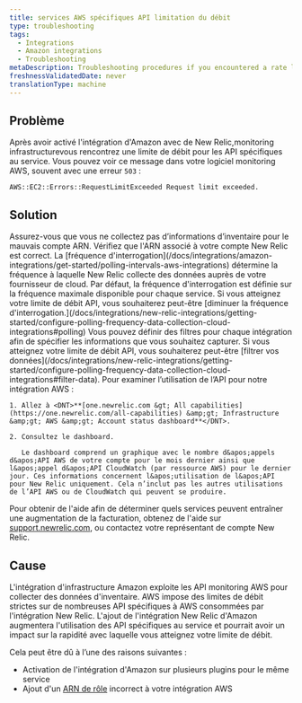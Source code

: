 ```yaml
---
title: services AWS spécifiques API limitation du débit
type: troubleshooting
tags:
  - Integrations
  - Amazon integrations
  - Troubleshooting
metaDescription: Troubleshooting procedures if you encountered a rate limit for service-specific APIs with your New Relic infrastructure integration for AWS.
freshnessValidatedDate: never
translationType: machine
---
```


## Problème

Après avoir activé l&apos;intégration d&apos;Amazon avec de New Relic,monitoring infrastructurevous rencontrez une limite de débit pour les API spécifiques au service. Vous pouvez voir ce message dans votre logiciel monitoring AWS, souvent avec une erreur `503` :

`AWS::EC2::Errors::RequestLimitExceeded Request limit exceeded.`

## Solution

<CollapserGroup>
  <Collapser id="arn" title="Vérifiez l'ARN de votre compte d'infrastructure">
    Assurez-vous que vous ne collectez pas d’informations d’inventaire pour le mauvais compte ARN. Vérifiez que l&apos;ARN associé à votre compte New Relic est correct.
  </Collapser>

  <Collapser id="polling-frequency" title="Modifier la fréquence d'interrogation">
    La [fréquence d&apos;interrogation](/docs/integrations/amazon-integrations/get-started/polling-intervals-aws-integrations) détermine la fréquence à laquelle New Relic collecte des données auprès de votre fournisseur de cloud. Par défaut, la fréquence d&apos;interrogation est définie sur la fréquence maximale disponible pour chaque service. Si vous atteignez votre limite de débit API, vous souhaiterez peut-être [diminuer la fréquence d&apos;interrogation.](/docs/integrations/new-relic-integrations/getting-started/configure-polling-frequency-data-collection-cloud-integrations#polling)
  </Collapser>

  <Collapser id="data-collection" title="Filtrez vos données">
    Vous pouvez définir des filtres pour chaque intégration afin de spécifier les informations que vous souhaitez capturer. Si vous atteignez votre limite de débit API, vous souhaiterez peut-être [filtrer vos données](/docs/integrations/new-relic-integrations/getting-started/configure-polling-frequency-data-collection-cloud-integrations#filter-data).
  </Collapser>

  <Collapser id="usage" title="Examiner l’utilisation de l’API">
    Pour examiner l’utilisation de l’API pour notre intégration AWS :

    1. Allez à <DNT>**[one.newrelic.com &gt; All capabilities](https://one.newrelic.com/all-capabilities) &amp;gt; Infrastructure &amp;gt; AWS &amp;gt; Account status dashboard**</DNT>.

    2. Consultez le dashboard.

       Le dashboard comprend un graphique avec le nombre d&apos;appels d&apos;API AWS de votre compte pour le mois dernier ainsi que l&apos;appel d&apos;API CloudWatch (par ressource AWS) pour le dernier jour. Ces informations concernent l&apos;utilisation de l&apos;API pour New Relic uniquement. Cela n’inclut pas les autres utilisations de l’API AWS ou de CloudWatch qui peuvent se produire.
  </Collapser>
</CollapserGroup>

Pour obtenir de l&apos;aide afin de déterminer quels services peuvent entraîner une augmentation de la facturation, obtenez de l&apos;aide sur [support.newrelic.com](https://support.newrelic.com/), ou contactez votre représentant de compte New Relic.

## Cause

L&apos;intégration d&apos;infrastructure Amazon exploite les API monitoring AWS pour collecter des données d&apos;inventaire. AWS impose des limites de débit strictes sur de nombreuses API spécifiques à AWS consommées par l&apos;intégration New Relic. L&apos;ajout de l&apos;intégration New Relic d&apos;Amazon augmentera l&apos;utilisation des API spécifiques au service et pourrait avoir un impact sur la rapidité avec laquelle vous atteignez votre limite de débit.

Cela peut être dû à l’une des raisons suivantes :

* Activation de l&apos;intégration d&apos;Amazon sur plusieurs plugins pour le même service
* Ajout d&apos;un [ARN de rôle](http://docs.aws.amazon.com/general/latest/gr/aws-arns-and-namespaces.html) incorrect à votre intégration AWS